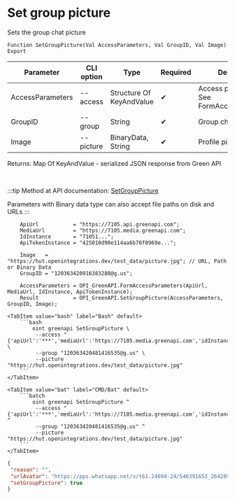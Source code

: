 ﻿---
sidebar_position: 9
description: Set group picture and other functions to work with Green API in the Open Integration Package, a free open-source integration library for 1C:Enterprise 8, OneScript and CLI
keywords: [1C, 1С, 1С:Enterprise, 1С:Enterprise 8.3, API, Integration, Services, Exchange, OneScript, CLI, Green API]
---


# Set group picture
 Sets the group chat picture



`Function SetGroupPicture(Val AccessParameters, Val GroupID, Val Image) Export`

  | Parameter | CLI option | Type | Required | Description |
  |-|-|-|-|-|
  | AccessParameters | --access | Structure Of KeyAndValue | &#x2714; | Access parameters. See FormAccessParameters |
  | GroupID | --group | String | &#x2714; | Group chat identifier |
  | Image | --picture | BinaryData, String | &#x2714; | Profile picture |

  
  Returns:  Map Of KeyAndValue - serialized JSON response from Green API

<br/>

:::tip
Method at API documentation: [SetGroupPicture](https://green-api.com/docs/api/groups/SetGroupPicture/)

Parameters with Binary data type can also accept file paths on disk and URLs
:::
<br/>



```bsl title="1C:Enterprise/OneScript code example"
    ApiUrl           = "https://7105.api.greenapi.com";
    MediaUrl         = "https://7105.media.greenapi.com";
    IdInstance       = "71051...";
    ApiTokenInstance = "425010d90e114aa6b78f0969e...";

    Image   = "https://hut.openintegrations.dev/test_data/picture.jpg"; // URL, Path or Binary Data
    GroupID = "120363420916383280@g.us";

    AccessParameters = OPI_GreenAPI.FormAccessParameters(ApiUrl, MediaUrl, IdInstance, ApiTokenInstance);
    Result           = OPI_GreenAPI.SetGroupPicture(AccessParameters, GroupID, Image);
```
 

 <Tabs>
  
    <TabItem value="bash" label="Bash" default>
        ```bash
            oint greenapi SetGroupPicture \
             --access "{'apiUrl':'***','mediaUrl':'https://7105.media.greenapi.com','idInstance':'7105187566','apiTokenInstance':'***'}" \
             --group "120363420481416535@g.us" \
             --picture "https://hut.openintegrations.dev/test_data/picture.jpg"
        ```
    </TabItem>
  
    <TabItem value="bat" label="CMD/Bat" default>
        ```batch
            oint greenapi SetGroupPicture ^
             --access "{'apiUrl':'***','mediaUrl':'https://7105.media.greenapi.com','idInstance':'7105187566','apiTokenInstance':'***'}" ^
             --group "120363420481416535@g.us" ^
             --picture "https://hut.openintegrations.dev/test_data/picture.jpg"
        ```
    </TabItem>
</Tabs>


```json title="Result"
{
 "reason": "",
 "urlAvatar": "https://pps.whatsapp.net/v/t61.24694-24/546391653_2642894676047468_6292827481482241806_n.jpg?ccb=11-4&oh=01_Q5Aa2gGNQfppr3hLuXjz5KlEzRePkwsI_MC6xzEMbRdHPo7U4Q&oe=68D5976E&_nc_sid=5e03e0&_nc_cat=101",
 "setGroupPicture": true
}
```
